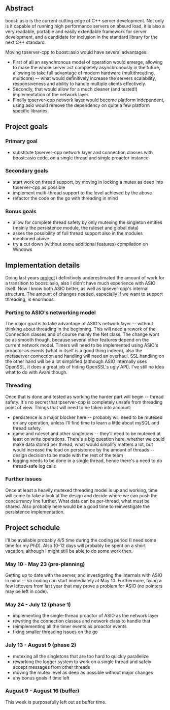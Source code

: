 == Abstract ==

boost::asio is the current cutting edge of C++ server development. Not only is it capable of running high performance servers on absurd load, it is also a very readable, portable and easily extendable framework for server development, and a candidate for inclusion in the standard library for the next C++ standard. 

Moving tpserver-cpp to boost::asio would have several advantages: 

* First of all an asynchronous model of operation would emerge, allowing to make the whole server act completely asynchronously in the future, allowing to take full advantage of modern hardware (multithreading, multicore) -- what would definitively increase the servers scalability, responsiveness and ability to handle multiple clients effectively.
* Secondly, that would allow for a much cleaner (and tested!) implementation of the network layer. 
* Finally tpserver-cpp network layer would become platform independent, using asio would remove the dependency on quite a few platform specific libraries.

== Project goals ==

=== Primary goal ===

* substitute tpserver-cpp network layer and connection classes with boost::asio code, on a single thread and single proactor instance

=== Secondary goals ===

* start work on thread support, by moving in locking a mutex as deep into tpserver-cpp as possible
* implement multi-thread support to the level achieved by the above
* refactor the code on the go with threading in mind

=== Bonus goals ===

* allow for complete thread safety by only mutexing the singleton entities (mainly the persistence module, the ruleset and global data)
* asses the possibility of full thread support also in the modules mentioned above
* try a cut down (without some additional features) compilation on Windows

== Implementation details ==

Doing last years [[User:Epyon/2009/TpServerCppRefactor|project]] i definitively underestimated the amount of work for a transition to boost::asio, also I didn't have much experience with ASIO itself. Now I know both ASIO better, as well as tpsever-cpp's internal structure. The amount of changes needed, especially if we want to support threading, is enormous. 

=== Porting to ASIO's networking model ===

The major goal is to take advantage of ASIO's network layer -- without thinking about threading in the beginning. This will need a rework of the Connection classes and of course mainly the Net class. The change wont be as smooth though, because several other features depend on the current network model. Timers will need to be implemented using ASIO's proactor as events (what in itself is a good thing indeed), also the metaserver connection and handling will need an overhaul. SSL handling on the other hand will be a lot simplified (although ASIO internally uses OpenSSL, it does a great job of hiding OpenSSL's ugly API). I've still no idea what to do with Avahi though.

=== Threading ===

Once that is done and tested as working the harder part will begin -- thread safety. It's no secret that tpserver-cpp is completely unsafe from threading point of view. Things that will need to be taken into account:

* persistence is a major blocker here -- probably will need to be mutexed on any operation, unless I'll find time to learn a little about mySQL and thread safety. 
* game and ruleset and other singletons -- they'll need to be mutexed at least on write operations. There's a big question here, whether we could make data stored per thread, what would simplify matters a lot, but would increase the load on persistence by the amount of threads -- design decision to be made with the rest of the team
* logging needs to be done in a single thread, hence there's a need to do thread-safe log calls

=== Further issues ===

Once at least a heavily mutexed threading model is up and working, time will come to take a look at the design and decide where we can push the concurrency line further. What data can be per-thread, what must be shared. Also probably here would be a good time to reinvestigate the persistence implementation.

== Project schedule ==

I'll be available probably 4/5 time during the coding period (I need some time for my PhD). Also 10-12 days will probably be spent on a short vacation, although I might still be able to do some work then. 

=== May 10 - May 23 (pre-planning) ===

Getting up to date with the server, and investigating the internals with ASIO in mind -- so coding can start immediately at May 10. Furthermore, fixing a few leftovers from last year that may prove a problem for ASIO (no pointers may be left in code). 

=== May 24 - July 12 (phase 1) ===

* implementing the single-thread proactor of ASIO as the network layer
* rewriting the connection classes and network class to handle that
* reimplementing all the timer events as proactor events
* fixing smaller threading issues on the go

=== July 13 - August 9 (phase 2) ===

* mutexing all the singletons that are too hard to quickly parallelize
* reworking the logger system to work on a single thread and safely accept messages from other threads
* moving the mutex level as deep as possible without major changes
* any bonus goals if time left

=== August 9 - August 16 (buffer) ===

This week is purposefully left out as buffer time.